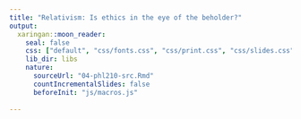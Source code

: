 ```yaml
---
title: "Relativism: Is ethics in the eye of the beholder?"
output:
  xaringan::moon_reader:
    seal: false
    css: ["default", "css/fonts.css", "css/print.css", "css/slides.css"]
    lib_dir: libs
    nature:
      sourceUrl: "04-phl210-src.Rmd"
      countIncrementalSlides: false
      beforeInit: "js/macros.js"
      
---
```

